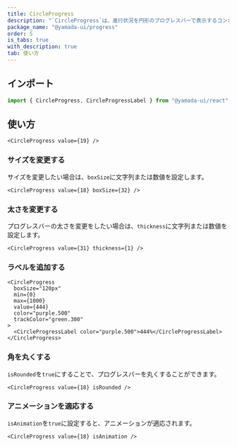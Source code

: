 ```yaml
---
title: CircleProgress
description: "`CircleProgress`は、進行状況を円形のプログレスバーで表示するコンポーネントです。"
package_name: "@yamada-ui/progress"
order: 5
is_tabs: true
with_description: true
tab: 使い方
---
```


## インポート

```ts
import { CircleProgress, CircleProgressLabel } from "@yamada-ui/react"
```

## 使い方

```tsx
<CircleProgress value={19} />
```

### サイズを変更する

サイズを変更したい場合は、`boxSize`に文字列または数値を設定します。

```tsx
<CircleProgress value={18} boxSize={32} />
```

### 太さを変更する

プログレスバーの太さを変更をしたい場合は、`thickness`に文字列または数値を設定します。

```tsx
<CircleProgress value={31} thickness={1} />
```

### ラベルを追加する

```tsx
<CircleProgress
  boxSize="120px"
  min={0}
  max={1000}
  value={444}
  color="purple.500"
  trackColor="green.300"
>
  <CircleProgressLabel color="purple.500">444%</CircleProgressLabel>
</CircleProgress>
```

### 角を丸くする

`isRounded`を`true`にすることで、プログレスバーを丸くすることができます。

```tsx
<CircleProgress value={18} isRounded />
```

### アニメーションを適応する

`isAnimation`を`true`に設定すると、アニメーションが適応されます。

```tsx
<CircleProgress value={18} isAnimation />
```

